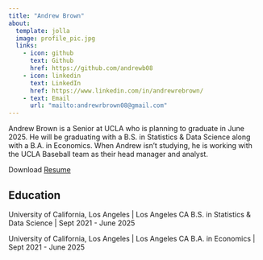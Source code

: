 ```yaml
---
title: "Andrew Brown"
about:
  template: jolla
  image: profile_pic.jpg
  links:
    - icon: github
      text: Github
      href: https://github.com/andrewb08
    - icon: linkedin
      text: LinkedIn
      href: https://www.linkedin.com/in/andrewrebrown/
    - text: Email
      url: "mailto:andrewrbrown08@gmail.com"
---
```


Andrew Brown is a Senior at UCLA who is planning to graduate in June 2025. He will be graduating with a B.S. in Statistics & Data Science along with a B.A. in Economics. When Andrew isn't studying, he is working with the UCLA Baseball team as their head manager and analyst.

Download [Resume](/Andrew Brown resume.pdf)

## Education

University of California, Los Angeles \| Los Angeles CA B.S. in Statistics & Data Science \| Sept 2021 - June 2025

University of California, Los Angeles \| Los Angeles CA B.A. in Economics \| Sept 2021 - June 2025
